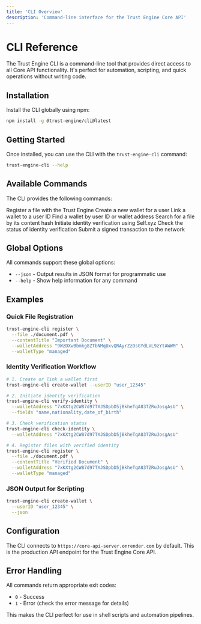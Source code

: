```yaml
---
title: 'CLI Overview'
description: 'Command-line interface for the Trust Engine Core API'
---
```


# CLI Reference

The Trust Engine CLI is a command-line tool that provides direct access to all Core API functionality. It's perfect for automation, scripting, and quick operations without writing code.

## Installation

Install the CLI globally using npm:

```bash
npm install -g @trust-engine/cli@latest
```

## Getting Started

Once installed, you can use the CLI with the `trust-engine-cli` command:

```bash
trust-engine-cli --help
```

## Available Commands

The CLI provides the following commands:

<CardGroup cols={2}>
  <Card title="register" icon="file-plus" href="/cli-reference/register">
    Register a file with the Trust Engine
  </Card>
  <Card title="create-wallet" icon="wallet" href="/cli-reference/create-wallet">
    Create a new wallet for a user
  </Card>
  <Card title="link-wallet" icon="link" href="/cli-reference/link-wallet">
    Link a wallet to a user ID
  </Card>
  <Card title="find-wallet" icon="search" href="/cli-reference/find-wallet">
    Find a wallet by user ID or wallet address
  </Card>
  <Card title="search-file" icon="magnifying-glass" href="/cli-reference/search-file">
    Search for a file by its content hash
  </Card>
  <Card title="verify-identity" icon="id-card" href="/cli-reference/verify-identity">
    Initiate identity verification using Self.xyz
  </Card>
  <Card title="check-identity" icon="user-check" href="/cli-reference/check-identity">
    Check the status of identity verification
  </Card>
  <Card title="submit-transaction" icon="paper-plane" href="/cli-reference/submit-transaction">
    Submit a signed transaction to the network
  </Card>
</CardGroup>

## Global Options

All commands support these global options:

- `--json` - Output results in JSON format for programmatic use
- `--help` - Show help information for any command

## Examples

### Quick File Registration
```bash
trust-engine-cli register \
  --file ./document.pdf \
  --contentTitle "Important Document" \
  --walletAddress "9WzDXwBbmkg8ZTbNMqUxvQRAyrZzDsGYdLVL9zYtAWWM" \
  --walletType "managed"
```

### Identity Verification Workflow
```bash
# 1. Create or link a wallet first
trust-engine-cli create-wallet --userID "user_12345"

# 2. Initiate identity verification
trust-engine-cli verify-identity \
  --walletAddress "7xKXtg2CW87d97TXJSDpbD5jBkheTqA83TZRuJosgAsU" \
  --fields "name,nationality,date_of_birth"

# 3. Check verification status
trust-engine-cli check-identity \
  --walletAddress "7xKXtg2CW87d97TXJSDpbD5jBkheTqA83TZRuJosgAsU"

# 4. Register files with verified identity
trust-engine-cli register \
  --file ./document.pdf \
  --contentTitle "Verified Document" \
  --walletAddress "7xKXtg2CW87d97TXJSDpbD5jBkheTqA83TZRuJosgAsU" \
  --walletType "managed"
```

### JSON Output for Scripting
```bash
trust-engine-cli create-wallet \
  --userID "user_12345" \
  --json
```

## Configuration

The CLI connects to `https://core-api-server.onrender.com` by default. This is the production API endpoint for the Trust Engine Core API.

## Error Handling

All commands return appropriate exit codes:
- `0` - Success
- `1` - Error (check the error message for details)

This makes the CLI perfect for use in shell scripts and automation pipelines.
